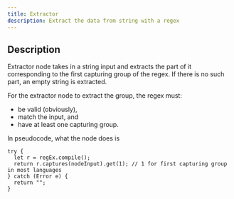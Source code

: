 ```yaml
---
title: Extractor
description: Extract the data from string with a regex
---
```


## Description

Extractor node takes in a string input and extracts the part of it corresponding to the first capturing group of the regex. If there is no such part, an empty string is extracted. 

For the extractor node to extract the group, the regex must:

- be valid (obviously),
- match the input, and
- have at least one capturing group.

In pseudocode, what the node does is

```
try {
  let r = regEx.compile();
  return r.captures(nodeInput).get(1); // 1 for first capturing group in most languages
} catch (Error e) {
  return "";
}
```
